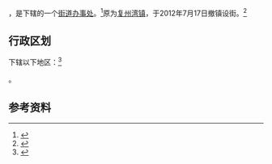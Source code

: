 {{中国乡级行政区|21/02/13/028/000}}

'''{{PAGENAMEBASE}}'''，是{{PRC admin/fullname|21/02/13/028/000|3}}下辖的一个[[街道办事处|街道办事处]]。<ref>{{PRC admin/ref sgc|{{PRC admin/parent|21/02/13/028/000}}}}</ref>原为[[复州湾镇|复州湾镇]]，于2012年7月17日撤镇设街。<ref>{{cite web|url=http://www.puwan.dl.gov.cn/info/176_60942.vm|title=大连普湾新区--复州湾街道召开市（区）人大换届选举工作培训会议|publisher=|access-date=2013-08-27|archive-url=https://web.archive.org/web/20160304104251/http://www.puwan.dl.gov.cn/info/176_60942.vm|archive-date=2016-03-04|dead-url=yes}}</ref>

== 行政区划 ==

{{PAGENAMEBASE}}下辖以下地区：<ref>{{PRC admin/ref sgc|21/02/13/028/000}}</ref>

{{PRC admin/children|21/02/13/028/000}}。

== 参考资料 ==

{{reflist}}

{{行政区划小作品}}
{{PRC admin/navcat|21/02/13/028/000}}